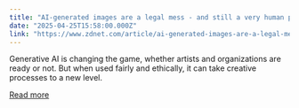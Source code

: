 ```yaml
---
title: "AI-generated images are a legal mess - and still a very human process"
date: "2025-04-25T15:58:00.000Z"
link: "https://www.zdnet.com/article/ai-generated-images-are-a-legal-mess-and-still-a-very-human-process/"
---
```


Generative AI is changing the game, whether artists and organizations are ready or not. But when used fairly and ethically, it can take creative processes to a new level.

[Read more](https://www.zdnet.com/article/ai-generated-images-are-a-legal-mess-and-still-a-very-human-process/)
